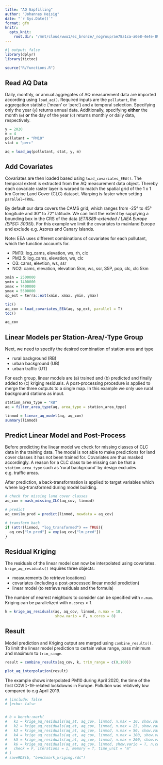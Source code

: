 ```yaml
---
title: "AQ Gapfilling"
author: "Johannes Heisig"
date: "`r Sys.Date()`"
format: gfm
knitr:
  opts_knit:
    root.dir: "/mnt/cloud/wwu1/ec_bronze/_nogroup/ae78a1ca-a0e8-4e4e-8992-69c34947db65/UseCase_AIRCON"
---
```


```r
#| output: false
library(dplyr)
library(tictoc)

source("R/functions.R")
```

## Read AQ Data  

Daily, monthly, or annual aggregates of AQ measurement data are imported according using `load_aq()`. Required inputs are the `pollutant`, the aggregation statistic ('mean' or 'perc') and a temporal selection. Specifying only the year (`y`) returns annual data. Additionally, specifying **either** the month (`m`) **or** the day of the year (`d`) returns monthly or daily data, respectively.

```r
y = 2020
m = 4
pollutant = "PM10"
stat = "perc"

aq = load_aq(pollutant, stat, y, m) 
```

## Add Covariates

Covariates are then loaded based using `load_covariates_EEA()`. The temporal extent is extracted from the AQ measurement data object. Thereby each covariate raster layer is warped to match the spatial grid of the 1 x 1 km Corine Land Cover (CLC) dataset. Warping is faster when setting `parallel=TRUE`.

By default our data covers the CAMS grid, which ranges from -25° to 45° longitude and 30° to 72° latitude. We can limit the extent by supplying a bounding box in the CRS of the data (*ETRS89-extended / LAEA Europe (EPSG: 3035)*). For this example we limit the covariates to mainland Europe and exclude e.g. Azores and Canary Islands.

Note: EEA uses different combinations of covariates for each pollutant, which the function accounts for.

-   PM10: log_cams, elevation, ws, rh, clc
-   PM2.5: log_cams, elevation, ws, clc
-   O3: cams, elevtion, ws, ssr
-   NO2: cams, elevation, elevation 5km, ws, ssr, S5P, pop, clc, clc 5km

```r
xmin = 2500000
ymin = 1400000
xmax = 7400000 
ymax = 5500000 
sp_ext = terra::ext(xmin, xmax, ymin, ymax)

tic()
aq_cov = load_covariates_EEA(aq, sp_ext, parallel = T)
toc()

aq_cov
```

## Linear Models per Station-Area/-Type Group

Next, we need to specify the desired combination of station area and type

-   rural background (RB)
-   urban background (UB)
-   urban traffic (UT)

For each group, linear models are (a) trained and (b) predicted and finally added to (c) kriging residuals. A post-processing procedure is applied to merge the three outputs to a single map. In this example we only use rural background stations as input.

```r
station_area_type = "RB"
aq = filter_area_type(aq, area_type = station_area_type)              

linmod = linear_aq_model(aq, aq_cov)
summary(linmod)
```

## Predict Linear Model and Post-Process

Before predicting the linear model we check for missing classes of CLC data in the training data. The model is not able to make predictions for land cover classes it has not been trained for. Covariates are thus masked accordingly. A reason for a CLC class to be missing can be that a `station_area_type` such as 'rural background' by design excludes e.g. traffic areas.

After prediction, a back-transformation is applied to target variables which where log-transformed during model building.

```r
# check for missing land cover classes 
aq_cov = mask_missing_CLC(aq_cov, linmod)

# predict
aq_cov$lm_pred = predict(linmod, newdata = aq_cov)

# transform back
if (attr(linmod, "log_transformed") == TRUE){
  aq_cov["lm_pred"] = exp(aq_cov["lm_pred"])
}
```

## Residual Kriging

The residuals of the linear model can now be interpolated using covariates. `krige_aq_residuals()` requires three objects:

- measurements (to retrieve locations)
- covariates (including a post-processed linear model prediction)
- linear model (to retrieve residuals and the formula)

The number of nearest neighbors to consider can be specified with `n.max`. Kriging can be parallelized with `n.cores` > 1.

```r
k = krige_aq_residuals(aq, aq_cov, linmod, n.max = 10, 
                       show.vario = F, n.cores = 8)
```

## Result

Model prediction and Kriging output are merged using `combine_results()`. To limit the linear model prediction to certain value range, pass minimum and maximum to `trim_range`.

```r
result = combine_results(aq_cov, k, trim_range = c(0,100))

plot_aq_interpolation(result)
```

The example shows interpolated PM10 during April 2020, the time of the first COVID-19-related lockdowns in Europe. Pollution was relatively low compared to e.g April 2019.


```r
# |include: false
# |echo: false


# b = bench::mark(
#   k1 = krige_aq_residuals(aq_at, aq_cov, linmod, n.max = 10, show.vario = T, n.cores = 8),
#   k2 = krige_aq_residuals(aq_at, aq_cov, linmod, n.max = 25, show.vario = T, n.cores = 8),
#   k3 = krige_aq_residuals(aq_at, aq_cov, linmod, n.max = 50, show.vario = T, n.cores = 8),
#   k4 = krige_aq_residuals(aq_at, aq_cov, linmod, n.max = 100, show.vario = T, n.cores = 8),
#   k5 = krige_aq_residuals(aq_at, aq_cov, linmod, n.max = 200, show.vario = T, n.cores = 8),
#   k6 = krige_aq_residuals(aq_at, aq_cov, linmod, show.vario = T, n.cores = 8),
#   check = F, iterations = 1, memory = T, time_unit = "m"
# )
# saveRDS(b, "benchmark_kriging.rds")
```
